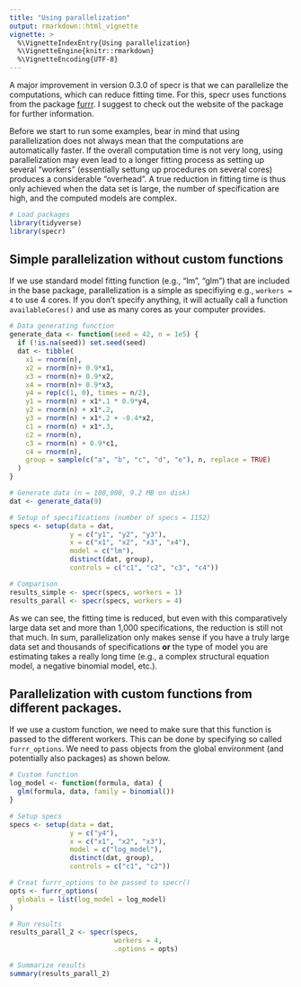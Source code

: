 ```yaml
---
title: "Using parallelization"
output: rmarkdown::html_vignette
vignette: >
  %\VignetteIndexEntry{Using parallelization}
  %\VignetteEngine{knitr::rmarkdown}
  %\VignetteEncoding{UTF-8}
---
```


A major improvement in version 0.3.0 of specr is that we can parallelize the computations, which can reduce fitting time. For this, specr uses functions from the package [furrr](https://furrr.futureverse.org/). I suggest to check out the website of the package for further information. 

Before we start to run some examples, bear in mind that using parallelization does not always mean that the computations are automatically faster. If the overall computation time is not very long, using parallelization may even lead to a longer fitting process as setting up several "workers" (essentially settung up procedures on several cores) produces a considerable "overhead". A true reduction in fitting time is thus only achieved when the data set is large, the number of specification are high, and the computed models are complex. 

```r
# Load packages
library(tidyverse)
library(specr)
```

## Simple parallelization without custom functions

If we use standard model fitting function (e.g., "lm", "glm") that are included in the base package, parallelization is a simple as specifiying e.g., `workers = 4` to use 4 cores. If you don't specify anything, it will actually call a function `availableCores()` and use as many cores as your computer provides. 

```r
# Data generating function
generate_data <- function(seed = 42, n = 1e5) {
  if (!is.na(seed)) set.seed(seed)
  dat <- tibble(
    x1 = rnorm(n),
    x2 = rnorm(n)+ 0.9*x1,
    x3 = rnorm(n)+ 0.9*x2,
    x4 = rnorm(n)+ 0.9*x3,
    y4 = rep(c(1, 0), times = n/2),
    y1 = rnorm(n) + x1*.1 * 0.9*y4,
    y2 = rnorm(n) + x1*.2,
    y3 = rnorm(n) + x1*.2 + -0.4*x2, 
    c1 = rnorm(n) + x1*.3,
    c2 = rnorm(n),
    c3 = rnorm(n) + 0.9*c1,
    c4 = rnorm(n),
    group = sample(c("a", "b", "c", "d", "e"), n, replace = TRUE)
  )
}

# Generate data (n = 100,000, 9.2 MB on disk)
dat <- generate_data(9)

# Setup of specifications (number of specs = 1152)
specs <- setup(data = dat,            
               y = c("y1", "y2", "y3"),                    
               x = c("x1", "x2", "x3", "x4"),               
               model = c("lm"), 
               distinct(dat, group),
               controls = c("c1", "c2", "c3", "c4"))   

# Comparison
results_simple <- specr(specs, workers = 1)
results_parall <- specr(specs, workers = 4)
```

As we can see, the fitting time is reduced, but even with this comparatively large data set and more than 1,000 specifications, the reduction is still not that much. In sum, parallelization only makes sense if you have a truly large data set and thousands of specifications **or** the type of model you are estimating takes a really long time (e.g., a complex structural equation model, a negative binomial model, etc.). 


## Parallelization with custom functions from different packages. 

If we use a custom function, we need to make sure that this function is passed to the different workers. This can be done by specifying so called `furrr_options`. We need to pass objects from the global environment (and potentially also packages) as shown below.

```r
# Custom function
log_model <- function(formula, data) {
  glm(formula, data, family = binomial())
}

# Setup specs
specs <- setup(data = dat,            
               y = c("y4"),                    
               x = c("x1", "x2", "x3"),               
               model = c("log_model"), 
               distinct(dat, group),
               controls = c("c1", "c2"))   

# Creat furrr_options to be passed to specr()
opts <- furrr_options(
  globals = list(log_model = log_model)
)

# Run results
results_parall_2 <- specr(specs, 
                          workers = 4,
                          .options = opts)

# Summarize results
summary(results_parall_2)
```






